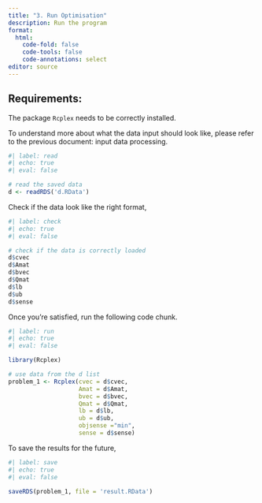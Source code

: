 ```yaml
---
title: "3. Run Optimisation"
description: Run the program
format: 
  html:
    code-fold: false
    code-tools: false
    code-annotations: select
editor: source
---
```




::: {.callout-note}
## Requirements: 

The package `Rcplex` needs to be correctly installed. 

:::

To understand more about what the data input should look like, please refer to the previous document: input data processing. 

```r
#| label: read
#| echo: true
#| eval: false

# read the saved data
d <- readRDS('d.RData')
```

Check if the data look like the right format, 

```r
#| label: check
#| echo: true
#| eval: false

# check if the data is correctly loaded
d$cvec
d$Amat
d$bvec
d$Qmat
d$lb
d$ub
d$sense
```


Once you're satisfied, run the following code chunk.

```r
#| label: run
#| echo: true
#| eval: false

library(Rcplex)

# use data from the d list
problem_1 <- Rcplex(cvec = d$cvec, 
                    Amat = d$Amat, 
                    bvec = d$bvec, 
                    Qmat = d$Qmat, 
                    lb = d$lb, 
                    ub = d$ub, 
                    objsense ="min", 
                    sense = d$sense) 

```

To save the results for the future, 

```r
#| label: save
#| echo: true
#| eval: false

saveRDS(problem_1, file = 'result.RData')
```